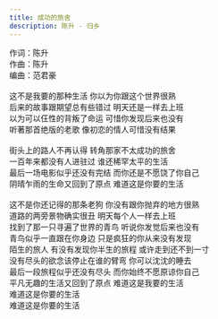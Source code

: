 ```yaml
---
title: 成功的旅舍
description: 陈升 - 归乡
---
```


作词：陈升<br />作曲：陈升<br />编曲：范君豪<br /><br />这不是我要的那种生活 你以为你跟这个世界很熟<br />后来的故事跟期望总有些错过 明天还是一样去上班<br />以为可以仼性的背叛了命运 可惜你发现后来也没有<br />听著那首绝版的老歌 像初恋的情人可惜没有结果<br /><br />街头上的路人不再认得 转角那家不太成功的旅舍<br />一百年来都没有人进驻过 谁还稀罕太平的生活<br />最后一场电影似乎还没有完结 而你还是不愿饶了你自己<br />阴晴乍雨的生命又回到了原点 难道这是你要的生活<br /><br />这不是你还记得的那条老狗 你没有跟你抛弃的地方很熟<br />道路的两旁景物确实很丑 明天每个人一样去上班<br />找到了那一只寻遍了世界的青鸟 听说你发觉后来也没有<br />青鸟似乎一直跟在你身边 只是疯狂的你从来没有发现<br />陌生的旅人 有没有发现你半生的旅程 或许走到还不到一寸<br />没有尽头的欲念该停止在谁的臂弯 你可以沈沈的睡去<br />最后一段旅程似乎还没有尽头 而你始终不愿原谅你自己<br />平凡无趣的生活又回到了原点 难道这是我要的生活<br />难道这是你要的生活<br />难道这是你要的生活